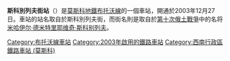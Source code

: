 {{Infobox station 
|name          = 斯科別列夫街
|native_name   = Улица Скобелевская
|native_name_lang=ru
|type          = [[莫斯科地鐵|莫斯科地鐵]]車站
|image         = Ulitsa Skobelevskaya station.jpg
|image_size    = 
|image_caption = 
|address       = [[西南行政區_(莫斯科)|西南行政區]]{{link-en|南布托沃區|Yuzhnoye Butovo District}}
|borough       = [[莫斯科|莫斯科]]
|country       = [[俄羅斯|俄羅斯]]
|coordinates   = {{coord|55.5481|37.5546|display=inline,title}}
|line          = {{MOSMETRO-bull|12|text=1}}
|other         = '''[[巴士|巴士]]'''：с1、523、636、877、с916、967、н8
|structure     = 
|platform      = 1個[[島式月台|島式月台]]
|depth         = 
|levels        = 1層
|tracks        = 2條
|parking       = 無
|opened        = {{start date and age|df=yes|2003|12|27}}
|closed        = 
|rebuilt       = 
|ADA           = 是
|code          = 192
|owned         = 莫斯科地鐵
|former        = 
|passengers    = 
|pass_year     = 
|pass_percent  = 
|pass_system   = 
|mpassengers   = 
|services      = 
|map_type      = Moscow Ring Road
|AlternativeMap= Moscow map MKAD grayscale.png
|map_overlay   = Moscow map MKAD metro line.svg
|map_caption   = 
|route_map     = 
|map_state     = collapsed
}}
'''斯科別列夫街站'''（{{lang-rus|У́лица Ско́белевская|Ulitsa Skobelevskaya}}）是[[莫斯科地鐵|莫斯科地鐵]][[布托沃線|布托沃線]]的一個車站，開通於2003年12月27日。車站的站名取自於斯科別列夫街，而街名則是取自於[[第十次俄土戰爭|第十次俄土戰爭]]中的名将[[米哈伊尔·德米特里耶维奇·斯科别列夫|米哈伊尔·德米特里耶维奇·斯科别列夫]]。
{{布托沃線}}
[[Category:布托沃線車站|Category:布托沃線車站]]
[[Category:2003年啟用的鐵路車站|Category:2003年啟用的鐵路車站]]
[[Category:西南行政區鐵路車站_(莫斯科)|Category:西南行政區鐵路車站 (莫斯科)]]